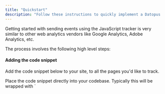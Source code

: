 ```yaml
---
title: "Quickstart"
description: "Follow these instructions to quickly implement a Datopus web tracker with default configuration."
---
```


Getting started with sending events using the JavaScript tracker is very similar to other web analytics vendors like Google Analytics, Adobe Analytics, etc.

The process involves the following high level steps:

#### Adding the code snippet

Add the code snippet below to your site, to all the pages you'd like to track.

<Tip>
  Place the code snippet directly into your codebase. Typically this will be wrapped with `<script>` and placed into the `<head>` element of your page or in a similar suitable location if using a Single Page Application framework.
</Tip>

```javascript JS
((d,a,t,o,p,u,s)=>{if(!d[p]){let e=p+":sourceFeature";t.setItem(e,""),d.GlobalDatopusNamespace=d.GlobalDatopusNamespace||[],d.GlobalDatopusNamespace.push(p),d[p]=function(){"trackFeature"===arguments[0]&&(arguments.length<3&&Array.prototype.push.call(arguments,{}),arguments[2].sourceFeature=t.getItem(e),t.setItem(e,arguments[1])),(d[p].q=d[p].q||[]).push(arguments)},d[p].q=d[p].q||[],u=a.createElement("script"),s=a.getElementsByTagName("script")[0],u.async=1,u.src="https://datopus.blob.core.windows.net/scripts/ds.min.js",s.parentNode.insertBefore(u,s)}})(window,document,localStorage,0,"datopus");
```

#### Configuring a tracker

Configure an instance of the tracker by calling `newTracker` with your desired properties.

```javascript JS
window.datopus('newTracker', 'www.tracked_domain.com')
```

where [`www.tracked_domain.com`](https://www.tracked_domain.com) is one of domains you specified in the Datopus Dashboard.

<Tip />

<CardGroup cols={2}>
  <Card title="Manual Event Tracking">
    [Here is a Link](quickstart)
  </Card>

  <Card title="Manual Event Tracking">
    [Here is a Link](quickstart)
  </Card>
</CardGroup>